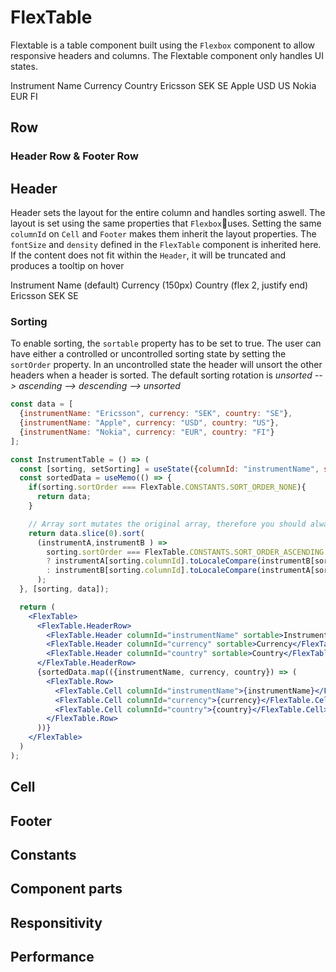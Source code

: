 
<Meta title="Molecules | FlexTable" component={FlexTable} />

# FlexTable

Flextable is a table component built using the `Flexbox` component to allow responsive headers and columns. 
The Flextable component only handles UI states. 

<Preview>
  <FlexTable>
    <FlexTable.HeaderRow>
      <FlexTable.Header columnId="instrument-name">Instrument Name</FlexTable.Header>
      <FlexTable.Header columnId="currency">Currency</FlexTable.Header>
      <FlexTable.Header columnId="country">Country</FlexTable.Header>
    </FlexTable.HeaderRow>
    <FlexTable.Row>
      <FlexTable.Cell columnId="instrument-name">Ericsson</FlexTable.Cell>
      <FlexTable.Cell columnId="currency">SEK</FlexTable.Cell>
      <FlexTable.Cell columnId="country">SE</FlexTable.Cell>
    </FlexTable.Row>
    <FlexTable.Row>
      <FlexTable.Cell columnId="instrument-name">Apple</FlexTable.Cell>
      <FlexTable.Cell columnId="currency">USD</FlexTable.Cell>
      <FlexTable.Cell columnId="country">US</FlexTable.Cell>
    </FlexTable.Row>
    <FlexTable.Row>
      <FlexTable.Cell columnId="instrument-name">Nokia</FlexTable.Cell>
      <FlexTable.Cell columnId="currency">EUR</FlexTable.Cell>
      <FlexTable.Cell columnId="country">FI</FlexTable.Cell>
    </FlexTable.Row>
  </FlexTable>
</Preview>


## Row

### Header Row & Footer Row

## Header
Header sets the layout for the entire column and handles sorting aswell. The layout is set using the same properties that `Flexbox`uses. Setting the same `columnId` on `Cell` and `Footer` makes them inherit the layout properties.
The `fontSize` and `density` defined in the `FlexTable` component is inherited here. If the content does not fit within the `Header`, it will be truncated and produces a tooltip on hover

<Preview>
  <FlexTable>
    <FlexTable.HeaderRow>
      <FlexTable.Header columnId="instrument-name">Instrument Name (default)</FlexTable.Header>
      <FlexTable.Header columnId="currency" flex="0 0 150px">Currency (150px)</FlexTable.Header>
      <FlexTable.Header columnId="country" justifyContent="flex-end" flex="2">Country (flex 2, justify end)</FlexTable.Header>
    </FlexTable.HeaderRow>
    <FlexTable.Row>
      <FlexTable.Cell columnId="instrument-name">Ericsson</FlexTable.Cell>
      <FlexTable.Cell columnId="currency">SEK</FlexTable.Cell>
      <FlexTable.Cell columnId="country">SE</FlexTable.Cell>
    </FlexTable.Row>
  </FlexTable>
</Preview>

### Sorting
To enable sorting, the `sortable` property has to be set to true. The user can have either a controlled or uncontrolled sorting state by setting the `sortOrder` property. 
In an uncontrolled state the header will unsort the other headers when a header is sorted. The default sorting rotation is *unsorted --> ascending --> descending --> unsorted*

```jsx
const data = [
  {instrumentName: "Ericsson", currency: "SEK", country: "SE"},
  {instrumentName: "Apple", currency: "USD", country: "US"},
  {instrumentName: "Nokia", currency: "EUR", country: "FI"}
];

const InstrumentTable = () => (
  const [sorting, setSorting] = useState({columnId: "instrumentName", sortOrder: FlexTable.CONSTANTS.SORT_ORDER_NONE});
  const sortedData = useMemo(() => {
    if(sorting.sortOrder === FlexTable.CONSTANTS.SORT_ORDER_NONE){
      return data;
    }

    // Array sort mutates the original array, therefore you should always make a copy
    return data.slice(0).sort(
      (instrumentA,instrumentB ) => 
        sorting.sortOrder === FlexTable.CONSTANTS.SORT_ORDER_ASCENDING 
        ? instrumentA[sorting.columnId].toLocaleCompare(instrumentB[sorting.columnId])
        : instrumentB[sorting.columnId].toLocaleCompare(instrumentA[sorting.columnId]);
      );
  }, [sorting, data]);

  return (
    <FlexTable>
      <FlexTable.HeaderRow>
        <FlexTable.Header columnId="instrumentName" sortable>Instrument Name</FlexTable.Header>
        <FlexTable.Header columnId="currency" sortable>Currency</FlexTable.Header>
        <FlexTable.Header columnId="country" sortable>Country</FlexTable.Header>
      </FlexTable.HeaderRow>
      {sortedData.map(({instrumentName, currency, country}) => (
        <FlexTable.Row>
          <FlexTable.Cell columnId="instrumentName">{instrumentName}</FlexTable.Cell>
          <FlexTable.Cell columnId="currency">{currency}</FlexTable.Cell>
          <FlexTable.Cell columnId="country">{country}</FlexTable.Cell>
        </FlexTable.Row>
      ))}
    </FlexTable>
  )
);
```

## Cell

## Footer

## Constants

## Component parts

## Responsitivity

## Performance
